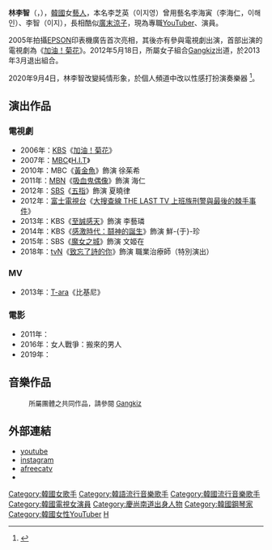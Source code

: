 {{otheruses|subject=1986年生的韓國藝人|other=本名和其前藝名韓文同名的1994年生的韓國歌手|李海印}}
{{DISPLAYTITLE:林李智}}
{{藝人
| 姓名 = 林李智
| 類型 = 女藝人
| 圖片 = Lee Hae-In.jpg
| 圖片尺寸 = 
| 圖片簡介 = 
| 本名 = 李芝英（{{lang|ko|이지영}}）
| 外文名 = 임이지
| 外文 = ko
| 羅馬拼音 = Im lee zy
| 英文名 = 
| 暱稱 = 
| 其他藝名 = Leezy
| 國籍 = {{KOR}}
| 民族 = 
| 籍貫 = 
| 出生日期 = {{Birth date and age|1986|5|27}}
| 出生地點 = {{KOR}}[[慶尙南道|慶尙南道]][[馬山市|馬山市]]
| 逝世日期 = 
| 逝世地點 = 
| 職業 = [[YouTuber|YouTuber]]、[[演員|演員]]、[[歌手|歌手]]
| 語言 = [[韓語|韓語]]
| 教育程度 = [[首爾綜合藝術實用學校|首爾綜合藝術實用學校]]戲劇音樂劇系
{{link-ko|西原大學|서원대학교}}鋼琴系
| 宗教信仰 = 
| 配偶 = 
| 兒女 = 
| 父母 = 
| 出道地點 = 
| 出道作 = 《[[加油！菊花|加油！菊花]]》
| 出道日期 = 2005年
| 代表作 = 
| 活躍年代 = 2006年迄今
| 唱片公司 = 
| 經紀公司 = LOG IN Pictures
| 網站 = 
| 相關團體 = [[Gangkiz|Gangkiz]]
| 獎項 = 
| IMDb = 
| 現任成員 = 
| 過往成員 = 
}}
'''林李智'''（{{lang-ko|'''임이지'''}}，{{bd|1986年|5月27日（农历4月19日）}}），[[韓國|韓國]]女[[藝人|藝人]]，本名李芝英（이지영）曾用藝名李海寅（李海仁，이해인）、李智（이지），長相酷似[[廣末涼子|廣末涼子]]，現為專職[[YouTuber|YouTuber]]、演員。

2005年拍攝[[EPSON|EPSON]]印表機廣告首次亮相，其後亦有參與電視劇出演，首部出演的電視劇為《[[加油！菊花|加油！菊花]]》。2012年5月18日，所屬女子組合[[Gangkiz|Gangkiz]]出道，於2013年3月退出組合。

2020年9月4日，林李智改變純情形象，於個人頻道中改以性感打扮演奏樂器
<ref>{{cite news|title=34歲韓女星性感透視裝破格彈琴 引網民熱議：太過份|url=https://hk.appledaily.com/entertainment/20200903/A64E52YHCJAA3BEJOSGVMNTX3E/|accessdate=2020-09-04|work=蘋果日報|date=2020-09-03|archive-date=2021-06-21|archive-url=https://web.archive.org/web/20210621163821/https://hk.appledaily.com/entertainment/20200903/A64E52YHCJAA3BEJOSGVMNTX3E/|dead-url=no}}</ref>。

== 演出作品 ==
=== 電視劇 ===
*2006年：[[韓國放送公社|KBS]]《[[加油！菊花|加油！菊花]]》
*2007年：[[文化廣播_(韓國)|MBC]]《[[H.I.T|H.I.T]]》
*2010年：MBC《[[黃金魚|黃金魚]]》飾演 徐茱希
*2011年：[[MBN|MBN]]《[[吸血鬼偶像|吸血鬼偶像]]》飾演 海仁
*2012年：[[SBS_(韓國)|SBS]]《[[五指|五指]]》飾演 夏曉律
*2012年：[[富士電視台|富士電視台]]《[[大搜查線|大搜查線 THE LAST TV 上班族刑警與最後的棘手事件]]》
*2013年：KBS《[[至誠感天|至誠感天]]》飾演 李藝璘
*2014年：KBS《[[感激時代：鬪神的誕生|感激時代：鬪神的誕生]]》飾演 鮮-{于}-珍
*2015年：SBS《[[魔女之城|魔女之城]]》飾演 文姬在
*2018年：[[tvN|tvN]]《[[致忘了詩的你|致忘了詩的你]]》飾演 職業治療師（特別演出）

=== MV ===
*2013年：[[T-ara|T-ara]]《比基尼》

=== 電影 ===
*2011年：{{link-ko|Quick|퀵 (영화)}}
*2016年：女人戰爭：搬來的男人
*2019年：{{link-ko|黑幫（電影）|깡패들}}

== 音樂作品 ==
:<div style="font-size:small">所屬團體之共同作品，請參閱 [[Gangkiz|Gangkiz]]</div>
== 外部連結 ==
*[https://www.youtube.com/channel/UCOON7HbktJy5i19fyKTOEXw youtube]{{Wayback|url=https://www.youtube.com/channel/UCOON7HbktJy5i19fyKTOEXw |date=20210310083332 }}{{ko}}
*[https://www.instagram.com/imleezy86/ instagram]{{Wayback|url=https://www.instagram.com/imleezy86/ |date=20200404150413 }}{{ko}}
*[http://bj.afreecatv.com/piano486486 afreecatv]{{Wayback|url=http://bj.afreecatv.com/piano486486 |date=20200809073816 }}{{ko}}
*{{twitter|haein486486}}
{{DEFAULTSORT: Lee Hae In}}
[[Category:韓國女歌手|Category:韓國女歌手]]
[[Category:韓語流行音樂歌手|Category:韓語流行音樂歌手]]
[[Category:韓國流行音樂歌手|Category:韓國流行音樂歌手]]
[[Category:韓國電視女演員|Category:韓國電視女演員]]
[[Category:慶尚南道出身人物|Category:慶尚南道出身人物]]
[[Category:韓國鋼琴家|Category:韓國鋼琴家]]
[[Category:韓國女性YouTuber|Category:韓國女性YouTuber]]
[[Category:李姓|H]]